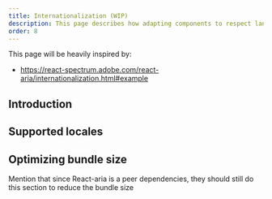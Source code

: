 ```yaml
---
title: Internationalization (WIP)
description: This page describes how adapting components to respect languages and cultures of users around the world is an important way to help make your application accessible to the widest number of people. Hopper supports many aspects of localization for various components out of the box, including translations for built-in strings, localized date, and number formatting
order: 8
---
```


This page will be heavily inspired by:
- https://react-spectrum.adobe.com/react-aria/internationalization.html#example

## Introduction

## Supported locales

## Optimizing bundle size

Mention that since React-aria is a peer dependencies, they should still do this section to reduce the bundle size
